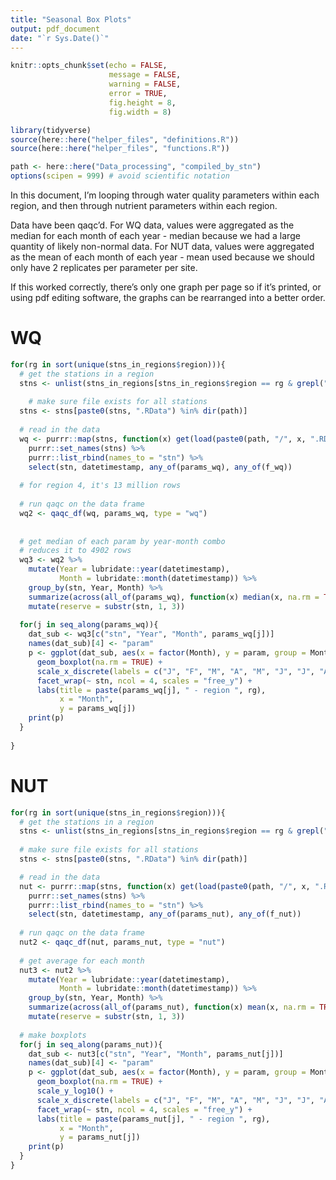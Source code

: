 ```yaml
---
title: "Seasonal Box Plots"
output: pdf_document
date: "`r Sys.Date()`"
---
```


```r
knitr::opts_chunk$set(echo = FALSE,
                      message = FALSE,
                      warning = FALSE,
                      error = TRUE,
                      fig.height = 8,
                      fig.width = 8)
```

```r
library(tidyverse)
source(here::here("helper_files", "definitions.R"))
source(here::here("helper_files", "functions.R"))
```


```r
path <- here::here("Data_processing", "compiled_by_stn")
options(scipen = 999) # avoid scientific notation
```

In this document, I'm looping through water quality parameters within each region, and then through nutrient parameters within each region.  

Data have been qaqc'd. For WQ data, values were aggregated as the median for each month of each year - median because we had a large quantity of likely non-normal data. For NUT data, values were aggregated as the mean of each month of each year - mean used because we should only have 2 replicates per parameter per site.  

If this worked correctly, there's only one graph per page so if it's printed, or using pdf editing software, the graphs can be rearranged into a better order.  

# WQ  

```r
for(rg in sort(unique(stns_in_regions$region))){
  # get the stations in a region
  stns <- unlist(stns_in_regions[stns_in_regions$region == rg & grepl("wq$", stns_in_regions$station_code), "station_code"])
  
    # make sure file exists for all stations
  stns <- stns[paste0(stns, ".RData") %in% dir(path)]
  
  # read in the data
  wq <- purrr::map(stns, function(x) get(load(paste0(path, "/", x, ".RData")))) %>% 
    purrr::set_names(stns) %>% 
    purrr::list_rbind(names_to = "stn") %>% 
    select(stn, datetimestamp, any_of(params_wq), any_of(f_wq))
  
  # for region 4, it's 13 million rows
  
  # run qaqc on the data frame
  wq2 <- qaqc_df(wq, params_wq, type = "wq")
  
  
  # get median of each param by year-month combo
  # reduces it to 4902 rows
  wq3 <- wq2 %>% 
    mutate(Year = lubridate::year(datetimestamp),
           Month = lubridate::month(datetimestamp)) %>% 
    group_by(stn, Year, Month) %>% 
    summarize(across(all_of(params_wq), function(x) median(x, na.rm = TRUE))) %>% 
    mutate(reserve = substr(stn, 1, 3))
  
  for(j in seq_along(params_wq)){
    dat_sub <- wq3[c("stn", "Year", "Month", params_wq[j])]
    names(dat_sub)[4] <- "param"
    p <- ggplot(dat_sub, aes(x = factor(Month), y = param, group = Month)) +
      geom_boxplot(na.rm = TRUE) +
      scale_x_discrete(labels = c("J", "F", "M", "A", "M", "J", "J", "A", "S", "O", "N", "D")) +
      facet_wrap(~ stn, ncol = 4, scales = "free_y") +
      labs(title = paste(params_wq[j], " - region ", rg),
           x = "Month",
           y = params_wq[j])
    print(p)
  }
  
}
```

# NUT  

```r
for(rg in sort(unique(stns_in_regions$region))){
  # get the stations in a region
  stns <- unlist(stns_in_regions[stns_in_regions$region == rg & grepl("nut$", stns_in_regions$station_code), "station_code"])
  
  # make sure file exists for all stations
  stns <- stns[paste0(stns, ".RData") %in% dir(path)]

  # read in the data
  nut <- purrr::map(stns, function(x) get(load(paste0(path, "/", x, ".RData")))) %>% 
    purrr::set_names(stns) %>% 
    purrr::list_rbind(names_to = "stn") %>% 
    select(stn, datetimestamp, any_of(params_nut), any_of(f_nut))
  
  # run qaqc on the data frame
  nut2 <- qaqc_df(nut, params_nut, type = "nut")
  
  # get average for each month
  nut3 <- nut2 %>% 
    mutate(Year = lubridate::year(datetimestamp),
           Month = lubridate::month(datetimestamp)) %>% 
    group_by(stn, Year, Month) %>% 
    summarize(across(all_of(params_nut), function(x) mean(x, na.rm = TRUE))) %>% 
    mutate(reserve = substr(stn, 1, 3))
  
  # make boxplots
  for(j in seq_along(params_nut)){
    dat_sub <- nut3[c("stn", "Year", "Month", params_nut[j])]
    names(dat_sub)[4] <- "param"
    p <- ggplot(dat_sub, aes(x = factor(Month), y = param, group = Month)) +
      geom_boxplot(na.rm = TRUE) +
      scale_y_log10() +
      scale_x_discrete(labels = c("J", "F", "M", "A", "M", "J", "J", "A", "S", "O", "N", "D")) +
      facet_wrap(~ stn, ncol = 4, scales = "free_y") +
      labs(title = paste(params_nut[j], " - region ", rg),
           x = "Month",
           y = params_nut[j])
    print(p)
  }
}
```

